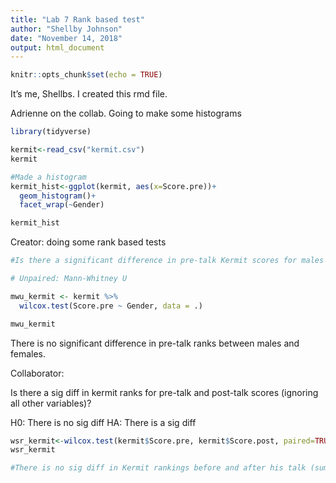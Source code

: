 ```yaml
---
title: "Lab 7 Rank based test"
author: "Shellby Johnson"
date: "November 14, 2018"
output: html_document
---
```


```r
knitr::opts_chunk$set(echo = TRUE)
```

It's me, Shellbs. I created this rmd file.

Adrienne on the collab. Going to make some histograms

```r

library(tidyverse)

kermit<-read_csv("kermit.csv")
kermit

#Made a histogram
kermit_hist<-ggplot(kermit, aes(x=Score.pre))+
  geom_histogram()+
  facet_wrap(~Gender)

kermit_hist

```


Creator: doing some rank based tests

```r

#Is there a significant difference in pre-talk Kermit scores for males and females?

# Unpaired: Mann-Whitney U

mwu_kermit <- kermit %>% 
  wilcox.test(Score.pre ~ Gender, data = .)

mwu_kermit

```
There is no significant difference in pre-talk ranks between males and females.



Collaborator: 

Is there a sig diff in kermit ranks for pre-talk and post-talk scores (ignoring all other variables)?

H0: There is no sig diff
HA: There is a sig diff

```r

wsr_kermit<-wilcox.test(kermit$Score.pre, kermit$Score.post, paired=TRUE)
wsr_kermit

#There is no sig diff in Kermit rankings before and after his talk (summary...)

```



